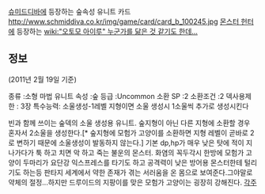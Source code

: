 [[슈미드디바]]에 등장하는 숲속성 유니트 카드
http://www.schmiddiva.co.kr/img/game/card/card_b_100245.jpg
[[몬스터 헌터]]에 등장하는 [[wiki:"오토모 아이루" 누군가를 닮은 것 같기도 한데…]]
== 정보 ==

(2011년 2월 19일 기준)

종류 :소형 마법 유니트
속성 :숲
등급 :Uncommon
소환 SP :2
소환조건 :2
덱사용제한 : 3장  
특수능력:
소울생성-1레벨 지형이면 소울 생성시 1소울씩 추가로 생성시킨다


빈과 함께 쓰이는 숲덱의 소울 생성용 유니트.
숲지형이 아닌 다른 지형에 소환할 경우 혼자서 2소울을 생성한다.[* 숲지형에 모험가 고양이를 소환하면 지형 레벨이 곧바로 2로 변하기 때문에 소울생성이 발동하지 않는다.]
기본 dp,hp가 매우 낮은 탓에 적이 지나가다가 툭 하고 치면 악 하고 죽는 불운의 몬스터.
화염의 꼭두각시 한방에 모험가 고양이 두마리가 요단강 익스프레스를 타기도 하고 공격력이 낮은 방어용 몬스터한테 털리기도 하는등 판타지 세계에서 약한 존재가 겪는 서러움을 온 몸으로 보여준다.그야말로 약체의 절정...하지만 드루이드의 지팡이를 맞은 모험가 고양이는 굉장히 강해진다.
[[각주]]
